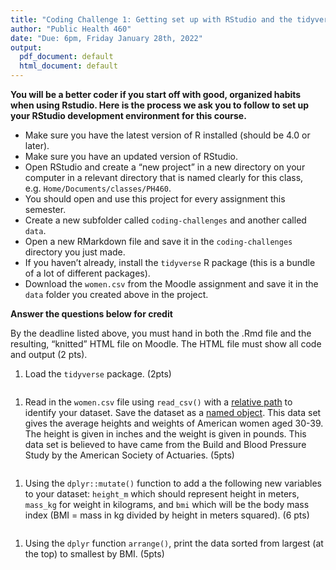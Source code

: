 ```yaml
---
title: "Coding Challenge 1: Getting set up with RStudio and the tidyverse"
author: "Public Health 460"
date: "Due: 6pm, Friday January 28th, 2022"
output:
  pdf_document: default
  html_document: default
---
```



__You will be a better coder if you start off with good, organized habits when using Rstudio. Here is the process we ask you to follow to set up your RStudio development environment for this course.__


* Make sure you have the latest version of R installed (should be 4.0 or later).
* Make sure you have an updated version of RStudio.
* Open RStudio and create a "new project" in a new directory on your computer in a relevant directory that is named clearly for this class, e.g. `Home/Documents/classes/PH460`.
* You should open and use this project for every assignment this semester.
* Create a new subfolder called `coding-challenges` and another called `data`.
* Open a new RMarkdown file and save it in the `coding-challenges` directory you just made.
* If you haven't already, install the `tidyverse` R package (this is a bundle of a lot of different packages).
* Download the `women.csv` from the Moodle assignment and save it in the `data` folder you created above in the project.


__Answer the questions below for credit__

By the deadline listed above, you must hand in both the .Rmd file and the resulting, "knitted" HTML file on Moodle. The HTML file must show all code and output (2 pts).


1) Load the `tidyverse` package. (2pts)
```r
```



1) Read in the `women.csv` file using `read_csv()` with a [relative path](https://en.wikipedia.org/wiki/Path_(computing)) to identify your dataset. Save the dataset as a [named object](http://adv-r.had.co.nz/Style.html). This data set gives the average heights and weights of American women aged 30-39. The height is given in inches and the weight is given in pounds. This data set is believed to have came from the Build and Blood Pressure Study by the American Society of Actuaries.  (5pts)
```r
```


1) Using the `dplyr::mutate()` function to add a the following new variables to your dataset: `height_m` which should represent height in meters, `mass_kg` for weight in kilograms, and `bmi` which will be the body mass index (BMI = mass in kg divided by height in meters squared). (6 pts)

```r
```


1) Using the `dplyr` function `arrange()`, print the data sorted from largest (at the top) to smallest by BMI. (5pts)
```r
```




